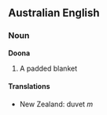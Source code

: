 ==Australian English==
===Noun===
'''Doona'''

# A padded blanket

====Translations====
*New Zealand: duvet ''m''